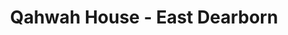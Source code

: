 ---
title: Qahwah House - East Dearborn
image: ../images/qahwah-house.png
featured: false
tags:
    - Yemeni coffee
    - open late
description: Premium Organic Coffee. Imported from Yemen. First Coffee Shop of its kind. Established 2017.
link: https://qahwahhouse.com/
instagram: https://www.instagram.com/qahwah_house
phone: tel:313-908-4521
apple: https://maps.apple.com/place?place-id=I3C6CEF6BC1945950&address=6655+Schaefer+Rd%2C+Dearborn%2C+MI++48126%2C+United+States&coordinate=42.3401351%2C-83.176835&name=Qahwah+House&_provider=9902
google: https://maps.app.goo.gl/BYmmvhP76wCK26YeA
hours:
    sunday: 9am - 2am
    monday: 9am - 2am
    tuesday: 9am - 2am
    wednesday: 9am - 2am
    thursday: 9am - 2am
    friday: 9am - 2am
    saturday: 9am - 2am
---